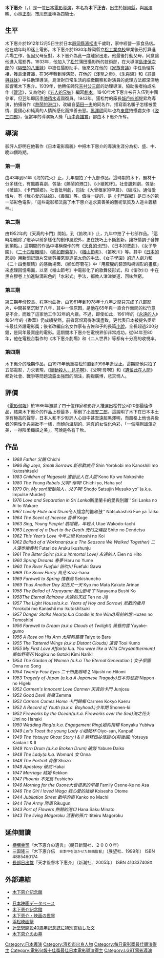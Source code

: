 {{Infobox entertainer
| name          = 木下惠介
| image         = Keisuke Kinoshita.jpg
| caption       = 
| type          = 导演
| birthdate     = {{birth date|1912|12|5|mf=y}}
| location      = {{JPN}}[[靜岡縣|靜岡縣]][[濱松市|濱松市]]
| birthname     = 
| spouse        = 
| children      = 
| deathdate     = {{death date and age|1998|12|30|1912|12|5|mf=y}}
| deathplace    = {{JPN}}[[東京都|東京都]][[港區_(東京都)|港區]]
| yearsactive   = 1943年－1988年
| academyawards = 
| goldenglobeawards =
| baftaawards = 
| cesarawards = 
| goyaawards  = 
}}
{{japanese|japanese=木下恵介|kana=きのした けいすけ|romaji=Kinoshita Keisuke}}
'''木下惠介'''（{{lang-ja|木下 惠介}}，{{bd|1912年|12月5日|1998年|12月30日|catIdx=Kinoshita Keisuk}}）是一位[[日本|日本]][[電影|電影]][[導演|導演]]，本名為'''木下正吉'''，出生於[[靜岡縣|靜岡縣]]，與[[黑澤明|黑澤明]]、[[小林正樹|小林正樹]]、[[市川崑|市川崑]]並稱為四騎士。

==生平==
木下惠介於1912年12月5日生於日本[[靜岡縣|靜岡縣]][[濱松市|濱松市]]千歲町，家中經營一家食品店。他在幼年時即迷上電影。木下惠介於1930年靜岡縣立[[松工業商校|松工業商校]]畢業後已打算進片場工作，但因父母反對，木下惠介為此一度離家出走。他最後打動父母，同意讓他進入電影界。1933年，他加入了[[松竹|松竹]]蒲田攝影所的技術部，在大導演[[島津保次郎|島津保次郎]]的《[[隔壁的八重妹|隔壁的八重妹]]》中擔任攝影助手，後來又在他的《[[家族會議|家族會議]]》中任助理剪接，獲島津賞識，在36年轉到導演部，在他的《[[淺草之燈|淺草之燈]]》、《[[朱與線|朱與線]]》和《[[哥哥與妹妹|哥哥與妹妹]]》中任助理導演，島津對日常生活的細緻觀察和對演員的處理方法都深深地影響著木下惠介。1939年，他轉任師兄[[吉村公三郎|吉村公三郎]]的助理導演，協助後者拍成名作《[[暖流|暖流]]》，又為他的《[[五人的兄妹|五人的兄妹]]》編寫[[劇本|劇本]]。1940年木下惠介被召入伍到中國參軍，但翌年即因患[[肺積水|肺積水]]返國復員。1943年，獲松竹的廠長[[城戶四郎|城戶四郎]]提昇為導演，拍攝首作《[[熱鬧的港口|熱鬧的港口]]》，改編自[[菊田一夫|菊田一夫]]的同名作，描寫兩名騙子怎樣被愛情、愛國心和純真的人情所感化而擇善去惡。[[黑澤明|黑澤明]]同年也為[[東寶株式會社|東寶]]拍攝處女作《[[姿三四郎_(電影)|姿三四郎]]》，但當年的導演新人獎「[[山中貞雄賞|山中貞雄賞]]」郤由木下惠介所奪。

==導演==
影評人舒明在他著作《日本電影風貌》中把木下惠介的導演生涯分為初、盛、中、晚四個時期。

===第一期===
由43年到51年《海的花火》止，九年間拍了十九部作品。這時期的木下，題材十分多樣化，有風趣喜劇，包括:《熱鬧的港口》、《小組乾杯》。社會諷刺劇，包括:《破鼓》、《卡門歸鄉》。社會批判劇，包括:《大曾根家的早晨》、《破戒》。通俗愛情片，有《我心愛的姑娘》、《善魔》等。值得一提的，是《[[卡門歸鄉|卡門歸鄉]]》是日本的第一部彩色電影。「這些電影都流露了木下惠介追求真善美的藝術氣質及人道主義精神。」

===第二期===
由1952年的《天真的卡門》開始，到《笛吹川》止，九年中拍了十七部作品。「這時期他除了繼承以前多樣化的創作風貌外，更在技巧上不斷創新，讓抒情調子發揮到頂點。」這期間的作品中堪稱傑作的有《[[天真的卡門|天真的卡門]]》、《日本的悲劇》、《女子學園》、《[[二十四隻眼晴|二十四隻眼晴]]》、《[[卿如野菊花|卿如野菊花]]》、《[[楢山節考_(1983年電影)|楢山節考]]》、《笛吹川》等。其中《[[日本的悲劇|日本的悲劇]]》用新聞記錄片交替剪接來製造蒙太奇的手法、《女子學園》的迫人劇力和《二十四隻眼睛》的感動場面、《卿如野菊花》中「用朦朧的鏡頭和橢圓形的畫框」來處理回憶場面，以至《楢山節考》中電影化了的歌舞伎形式，和《笛吹川》中在黑白膠卷上加進點滴彩色的「水彩式」手法，都教人津津樂道、回味無窮。

===第三期===
第三期年份較長、程序也曲折，由1961年到1978年十八年之間只完成了八部影片，中間甚至沉默了八年，其中一個原因，是他在65年與一直合作無間的松竹意見不合，而離了這家他工作32年的片廠。不過，即使如此，1961年的《[[永遠的人|永遠的人]]》和64年的《香華》仍成績斐然，前者寫恨寫得淋漓盡致，更代表日本被提名奧斯卡最佳外語電影獎；後者改編自名女作家有吉佐和子的長篇[[小說|小說]]，全長超過200分鐘，是同年最賣座的電影。這期間木下惠介在電視界卻非常成功。從64年至80年，他在電視台製作的《木下惠介劇場》和《二人世界》等都有十分高的收視率。

===第四期===

木下惠介的晚期作品，由1979年他重投松竹直到1998年逝世止。這期間他只拍了五部電影，力求表現，《[[衝動殺人，兒子啊|衝動殺人，兒子啊]]》、《父啊!母啊!》和《[[遺留此在人間|遺留此在人間]]》都對社會、戰爭等問題流露出強烈的關注，胸襟廣博，悲天憫人。

==評價==
《[[電影旬報|電影旬報]]》於1986年邀請了四十位作家和影評人推選出松竹公司20部最佳作品，結果木下惠介的作品上榜最多，壓倒了[[小津安二郎|小津安二郎]]。這說明了木下在日本本土享有極高的聲譽，日本人和不少影評人心目中甚至遠超黑澤明，而風格上他也與後者的男性化與豪壯不一樣，而傾向溫馴的、純真的女性化色彩，「一個陽剛雄渾之美，一得陰柔纖細之美」，可說是各有千秋。

==作品==
* '' 1988 Father 父親''  Chichi
* '' 1986 Big Joys, Small Sorrows 新悲歡歲月'' Shin Yorokobi mo Kanoshill mo Ikutoshitsuki
* '' 1983 Children of Nagasaki 遺留此人在人間''  Kono Ko wo Nokoshite
* '' 1980 The Young Rebels 父啊! 母啊!'' Chichi yo, Haha yo!
* '' 1979 Oh, My son!衝動殺人，兒子啊!''	Shodo Satsujin Musuko yo''(a.k.a. Impulse Murder)
* '' 1976 Love and Separation in Sri Lanka''斯里蘭卡的愛與別離'' Sri Lanka no Ai to Wakare
* '' 1967 Lovely Flute and Drum ''令人懷念的笛和鼓'' Natsukashiki Fue ya Taiko
* '' 1964 The Scent of Incense 香華'' Koge
* '' 1963 Sing, Young People!	歌唱罷，年輕人'' Utae Wakodo-tachi
* '' 1963 Legend of a Duet to the Death 死鬥之傳說'' Shito no Dendetsu
* '' 1962 This Year’s Love 今年之戀 '' Kotoshi no Koi
* '' 1962 Ballad of a Workman(a.k.a The Seasons We Walked Together) 二人漫步幾春秋'' Futari de Aruku Ikushunju
* '' 1961 The Bitter Spirit (a.k.a Immortal Love) 永遠的人''  Eien no Hito
* '' 1960 Spring Dreams 春夢'' Haru no Yume
* '' 1960 The River Fuefuki 笛吹川'' Fuefuki Gawa
* '' 1969 The Snow Flurry 風花  '' Kaza-hana
* '' 1969 Farewell to Spring 惜春鳥'' Sekishuncho
* '' 1969 Thus Another Day 如此又一天''  Kyo mo Mata Kakute Arinan
* '' 1958 The Ballad of Narayama 楢山節考'' [http://www.youtube.com/watch?v=LUGytqH9Rqg]''Narayama Bushi Ko
* '' 1958The Eternal Rainbow 永遠的天虹'' Ten no Jiji
* '' 1957 The Light House(a.k.a. Years of Hoy and Sorrow) 悲歡的歲月'' Yorokobi mo Kanashii mo Ikutoshitsuki
* '' 1957 Danger Stalks Near(a.k.a Candle in the Wind)風前的燈'' Huzen no Tomoshibi
* '' 1956 Farewell to Dream (a.k.a Clouds at Twilight) 黃昏的雲'' Yuyake-gumo
* '' 1956 A Rose on His Arm 太陽和薔薇'' Taiyo to Bara
* '' 1955 The Tattered Wings (a.k.a Distant Clouds) 遠雲'' Tooi Kumo
* '' 1955 My First Love Affair(a.k.a. You were like a Wild Chrysanthermum) 卿如野菊花'' Nogiku no Gotoki Kimi Nariki
* '' 1954 The Garden of Women (a.k.a The Eternal Generation ) 女子學園'' Onna no Song
* '' 1954 Twenty-Four Eyes 二十四隻眼晴 [http://www.youtube.com/watch?v=TWNl2IbVJMs/ ]'' [http://bbs.cri.cn/showtopic.aspx?forumid=498&topicid=117774&go=prev]{{dead link|date=2018年3月 |bot=InternetArchiveBot |fix-attempted=yes }} Nijushi no Hitomi
* '' 1953 Tragedy of Japan (a.k.a A Japanese Tragedy)日本的悲劇'' Nippon no Higeki
* '' 1952 Carmen's Innocent Love Carmen 天真的卡門'' Junjosu
* '' 1952 Good Devil 善魔'' Zemma
* '' 1952 Carmen Comes Home 卡門歸鄉'' Carmen Kokyo Kaeru
* '' 1952 A Record of Youth (a.k.a. Boyhood.)少年期'' Shonen-ki
* '' 1952 Fireworks by the Ocean(a.k.a. Fireworks over the Sea)海之花火'' Umi no Hanaki
* '' 1950 Wedding Ring(a.k.a. Engagement Ring)婚約指環'' Konyaku Yubiwa
* '' 1949 Let’s Toast the young Lady 	小姐乾杯'' Oiyo-san, Kanpai!
* '' 1949 The Yotsuya Ghost Story I & II 新釋四谷怪談心(前後編)'' Yotsuya Kaidan I & II
* '' 1949 Yorn Drum (a.k.a Broken Drum) 破鼓'' Yabure Daiko
* '' 1948 The Lady(a.k.a. Woman) 女'' Onna
* '' 1948 The Portrait 肖像'' Shozo
* '' 1948 Apostasy 破戒'' Hakai
* '' 1947 Marriage 結婚'' Kekkon
* '' 1947 Phoenix 不死鳥'' Fushicho
* '' 1946 Morning for the Osone大曾根家的早晨'' Family Osone-ke no Asa
* '' 1946 The Girl I loved Waga 我心愛的姑娘'' Koisesho Otome
* '' 1944 Jubilation Street 歡呼的街'' Kanko no Machi
* '' 1944 The Army 陸軍'' Rikugun
* '' 1943 Port of Flowers 熱鬧的港口'' Hana Saku Minato
* '' 1943 The living Magoroku 活著的孫六'' Ititeiru Magoroku

== 延伸閱讀 ==
* [[横堀幸司|横堀幸司]]『木下恵介の遺言』（朝日新聞社、２０００年）
* 三国隆三『木下恵介伝　<small>日本中を泣かせた映画監督</small>』（展望社、1999年） ISBN 4885460174
* [[長部日出雄|長部日出雄]]『天才監督木下惠介』（新潮社、2005年） ISBN 410337408X

==外部連結==
{{Commonscat|Keisuke Kinoshita}}
* [https://web.archive.org/web/20080125104456/http://www.city.hamamatsu.shizuoka.jp/lifeindex/enjoy/culture_art/keisuke/ 木下恵介記念館]
* {{imdb name|id=0455839}}
* [http://www.jmdb.ne.jp/person/p0358480.htm 日本映画データベース]{{Wayback|url=http://www.jmdb.ne.jp/person/p0358480.htm |date=20100613152306 }}
* [https://web.archive.org/web/20110430002936/http://www.hcf.or.jp/facilities/kinoshita/ 木下恵介記念館]
* [https://web.archive.org/web/20071121195008/http://www2.odn.ne.jp/~hba70750/ 木下恵介・映画の世界]
* [http://www.hamamatsu-eigasai.com/ 浜松映画祭]{{Wayback|url=http://www.hamamatsu-eigasai.com/ |date=20101115190501 }}
* [http://www.cityfujisawa.ne.jp/~tsujido/cult/culttopx.html 辻堂駅開設40周年記念誌に特別寄稿した文]{{Wayback|url=http://www.cityfujisawa.ne.jp/~tsujido/cult/culttopx.html |date=20120312185103 }}
* [https://web.archive.org/web/20110101180531/http://www.horror-house.jp/cat2/19121998.html 木下恵介のお墓]

{{每日電影獎最佳導演}}
{{電影旬報十佳獎最佳日本電影導演}}

{{Authority control}}
{{DEFAULTSORT:Kinoshita Keisuke}}
[[Category:日本導演|Category:日本導演]]
[[Category:濱松市出身人物|Category:濱松市出身人物]]
[[Category:每日電影獎最佳導演得主|Category:每日電影獎最佳導演得主]]
[[Category:電影旬報十佳獎最佳日本電影導演得主|Category:電影旬報十佳獎最佳日本電影導演得主]]
[[Category:LGBT電影導演|Category:LGBT電影導演]]